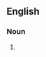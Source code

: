 {{also|hill-forts}}

==English==

===Noun===
{{head|en|noun form}}

# {{plural of|hillfort|lang=en}}